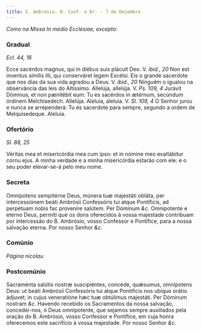```yaml
---
title: S. Ambrósio. B. Conf. e Dr. - 7 de Dezembro
---
```


<em>Como na Missa In médio Ecclésiae, excepto:</em>


<LinkCard
  href="/missal/comum/13doutores"
  title="Doutores - Missa In médio Ecclésiae"
/>

### Gradual

_Ecl. 44, 16_

<div class="grid grid-cols-2 gap-5">
  <span class="text-justify">
    Ecce sacérdos magnus, qui in diébus suis plácuit Deo. V. <em>ibid., 20</em>
    Non est inventus símilis illi, qui conserváret legem Excélsi.
  </span>
  <span class="text-justify">
    Eis o grande sacerdote que nos dias da sua vida agradou a Deus. V.
    <em>ibid., 20</em> Ninguém o igualou na observância das leis do Altíssimo.
  </span>
  <span class="text-justify">
    Allelúja, allelúja. V. <em>Ps. 109, 4</em> Jurávit Dóminus, et non pænitébit
    eum: Tu es sacérdos in ætérnum, secúndum órdinem Melchísedech. Allelúja.
  </span>
  <span class="text-justify">
    Aleluia, aleluia. V. <em>Sl. 109, 4</em> O Senhor jurou e nunca se
    arrependerá: Tu és sacerdote para sempre, segundo a ordem de Melquisedeque.
    Aleluia.
  </span>
</div>

### Ofertório

_Sl. 88, 25_

<div class="grid grid-cols-2 gap-5">
  <span class="text-justify">
    Véritas mea et misericórdia mea cum ipso: et in nómine meo exaltábitur cornu
    ejus.
  </span>
  <span class="text-justify">
    A minha verdade e a minha misericórdia estarão com ele: e o seu poder
    elevar-se-á pelo meu nome.
  </span>
</div>

### Secreta

<div class="grid grid-cols-2 gap-5">
  <span class="text-justify">
    Omnípotens sempitérne Deus, múnera tuæ majestáti obláta, per intercessiónem
    beáti Ambrósii Confessóris tui atque Pontíficis, ad perpétuam nobis fac
    proveníre salútem. Per Dóminum <em>&c.</em>
  </span>
  <span class="text-justify">
    Omnipotente e eterno Deus, permiti que os dons oferecidos à vossa majestade
    contribuam por intercessão do B. Ambrósio, vosso Confessor e Pontífice, para
    a nossa salvação eterna. Por nosso Senhor <em>&c.</em>
  </span>
</div>

### Comúnio

_Página nicolau_

### Postcomúnio

<div class="grid grid-cols-2 gap-5">
  <span class="text-justify">
    Sacraménta salútis nostræ suscipiéntes, concéde, quǽsumus, omnípotens Deus:
    ut beáti Ambrósii Confessóris tui atque Pontíficis nos ubíque orátio
    ádjuvet; in cujus veneratióne hæc tuæ obtúlimus majestáti. Per Dóminum
    nostram <em>&c.</em>
  </span>
  <span class="text-justify">
    Havendo recebido os Sacramentos da nossa salvação, concedei-nos, ó Deus
    omnipotente, que sejamos sempre auxiliados pela oração do B. Ambrósio, vosso
    Confessor e Pontífice, em cuja honra oferecemos este sacrifício à vossa
    majestade. Por nosso Senhor <em>&c.</em>
  </span>
</div>
